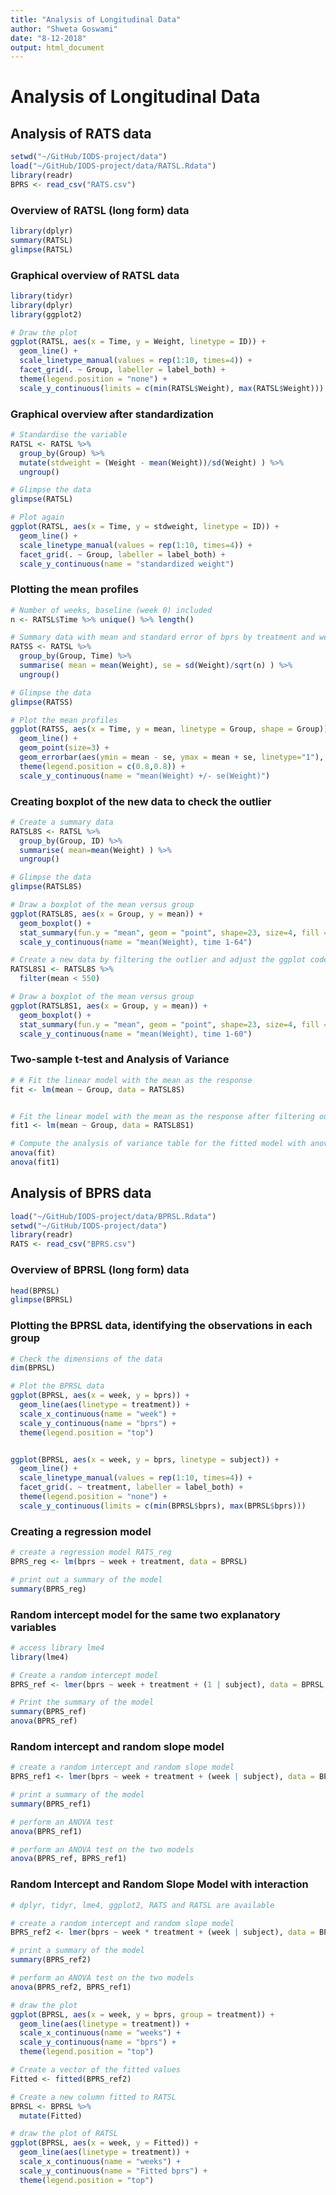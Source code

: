 ```yaml
---
title: "Analysis of Longitudinal Data"
author: "Shweta Goswami"
date: "8-12-2018"
output: html_document
---
```


# Analysis of Longitudinal Data

## Analysis of RATS data


```r
setwd("~/GitHub/IODS-project/data")
load("~/GitHub/IODS-project/data/RATSL.Rdata")
library(readr)
BPRS <- read_csv("RATS.csv")

```

### **Overview of RATSL (long form) data**

```r
library(dplyr)
summary(RATSL)
glimpse(RATSL)
```


### **Graphical overview of RATSL data**

```r
library(tidyr)
library(dplyr)
library(ggplot2)

# Draw the plot
ggplot(RATSL, aes(x = Time, y = Weight, linetype = ID)) +
  geom_line() +
  scale_linetype_manual(values = rep(1:10, times=4)) +
  facet_grid(. ~ Group, labeller = label_both) +
  theme(legend.position = "none") + 
  scale_y_continuous(limits = c(min(RATSL$Weight), max(RATSL$Weight)))
```


### **Graphical overview after standardization**

```r

# Standardise the variable 
RATSL <- RATSL %>%
  group_by(Group) %>%
  mutate(stdweight = (Weight - mean(Weight))/sd(Weight) ) %>%
  ungroup()

# Glimpse the data
glimpse(RATSL)

# Plot again 
ggplot(RATSL, aes(x = Time, y = stdweight, linetype = ID)) +
  geom_line() +
  scale_linetype_manual(values = rep(1:10, times=4)) +
  facet_grid(. ~ Group, labeller = label_both) +
  scale_y_continuous(name = "standardized weight")

```


### **Plotting the mean profiles**


```r


# Number of weeks, baseline (week 0) included
n <- RATSL$Time %>% unique() %>% length()

# Summary data with mean and standard error of bprs by treatment and week 
RATSS <- RATSL %>%
  group_by(Group, Time) %>%
  summarise( mean = mean(Weight), se = sd(Weight)/sqrt(n) ) %>%
  ungroup()

# Glimpse the data
glimpse(RATSS)

# Plot the mean profiles
ggplot(RATSS, aes(x = Time, y = mean, linetype = Group, shape = Group)) +
  geom_line() +
  geom_point(size=3) +
  geom_errorbar(aes(ymin = mean - se, ymax = mean + se, linetype="1"), width=0.3) +
  theme(legend.position = c(0.8,0.8)) +
  scale_y_continuous(name = "mean(Weight) +/- se(Weight)")

```


### **Creating boxplot of the new data to check the outlier** 

```r


# Create a summary data 
RATSL8S <- RATSL %>%
  group_by(Group, ID) %>%
  summarise( mean=mean(Weight) ) %>%
  ungroup()

# Glimpse the data
glimpse(RATSL8S)

# Draw a boxplot of the mean versus group
ggplot(RATSL8S, aes(x = Group, y = mean)) +
  geom_boxplot() +
  stat_summary(fun.y = "mean", geom = "point", shape=23, size=4, fill = "white") +
  scale_y_continuous(name = "mean(Weight), time 1-64")

# Create a new data by filtering the outlier and adjust the ggplot code the draw the plot again with the new data
RATSL8S1 <- RATSL8S %>%
  filter(mean < 550)

# Draw a boxplot of the mean versus group
ggplot(RATSL8S1, aes(x = Group, y = mean)) +
  geom_boxplot() +
  stat_summary(fun.y = "mean", geom = "point", shape=23, size=4, fill = "white") +
  scale_y_continuous(name = "mean(Weight), time 1-60")

```



### **Two-sample t-test and Analysis of Variance**

```r
# # Fit the linear model with the mean as the response 
fit <- lm(mean ~ Group, data = RATSL8S)


# Fit the linear model with the mean as the response after filtering outlier
fit1 <- lm(mean ~ Group, data = RATSL8S1)

# Compute the analysis of variance table for the fitted model with anova()
anova(fit)
anova(fit1)

```

## Analysis of BPRS data

```r
load("~/GitHub/IODS-project/data/BPRSL.Rdata")
setwd("~/GitHub/IODS-project/data")
library(readr)
RATS <- read_csv("BPRS.csv")

```


### **Overview of BPRSL (long form) data**

```r
head(BPRSL)
glimpse(BPRSL)
```


### **Plotting the BPRSL data, identifying the observations in each group**

```r

# Check the dimensions of the data
dim(BPRSL)

# Plot the BPRSL data
ggplot(BPRSL, aes(x = week, y = bprs)) +
  geom_line(aes(linetype = treatment)) +
  scale_x_continuous(name = "week") +
  scale_y_continuous(name = "bprs") +
  theme(legend.position = "top")


ggplot(BPRSL, aes(x = week, y = bprs, linetype = subject)) +
  geom_line() +
  scale_linetype_manual(values = rep(1:10, times=4)) +
  facet_grid(. ~ treatment, labeller = label_both) +
  theme(legend.position = "none") + 
  scale_y_continuous(limits = c(min(BPRSL$bprs), max(BPRSL$bprs)))

```




### **Creating a regression model**

```r


# create a regression model RATS_reg
BPRS_reg <- lm(bprs ~ week + treatment, data = BPRSL)

# print out a summary of the model
summary(BPRS_reg)

```


### **Random intercept model for the same two explanatory variables**

```r


# access library lme4
library(lme4)

# Create a random intercept model
BPRS_ref <- lmer(bprs ~ week + treatment + (1 | subject), data = BPRSL, REML = FALSE)

# Print the summary of the model
summary(BPRS_ref)
anova(BPRS_ref)

```

### **Random intercept and random slope model**

```r


# create a random intercept and random slope model
BPRS_ref1 <- lmer(bprs ~ week + treatment + (week | subject), data = BPRSL, REML = FALSE)

# print a summary of the model
summary(BPRS_ref1)

# perform an ANOVA test 
anova(BPRS_ref1)

```


```r
# perform an ANOVA test on the two models
anova(BPRS_ref, BPRS_ref1)
```

### **Random Intercept and Random Slope Model with interaction**

```r
# dplyr, tidyr, lme4, ggplot2, RATS and RATSL are available

# create a random intercept and random slope model
BPRS_ref2 <- lmer(bprs ~ week * treatment + (week | subject), data = BPRSL, REML = FALSE)

# print a summary of the model
summary(BPRS_ref2)

# perform an ANOVA test on the two models
anova(BPRS_ref2, BPRS_ref1)

# draw the plot
ggplot(BPRSL, aes(x = week, y = bprs, group = treatment)) +
  geom_line(aes(linetype = treatment)) +
  scale_x_continuous(name = "weeks") +
  scale_y_continuous(name = "bprs") +
  theme(legend.position = "top")

# Create a vector of the fitted values
Fitted <- fitted(BPRS_ref2)

# Create a new column fitted to RATSL
BPRSL <- BPRSL %>%
  mutate(Fitted)

# draw the plot of RATSL
ggplot(BPRSL, aes(x = week, y = Fitted)) +
  geom_line(aes(linetype = treatment)) +
  scale_x_continuous(name = "weeks") +
  scale_y_continuous(name = "Fitted bprs") +
  theme(legend.position = "top")

```

